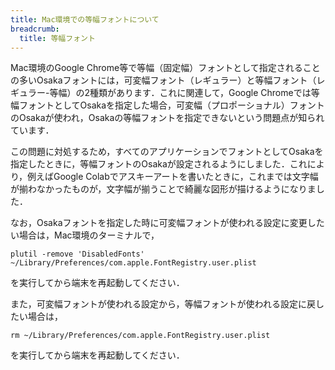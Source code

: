 ```yaml
---
title: Mac環境での等幅フォントについて
breadcrumb:
  title: 等幅フォント
---
```



<ExcuseForAccuracy />

Mac環境のGoogle Chrome等で等幅（固定幅）フォントとして指定されることの多いOsakaフォントには，可変幅フォント（レギュラー）と等幅フォント（レギュラー-等幅）の2種類があります．これに関連して，Google Chromeでは等幅フォントとしてOsakaを指定した場合，可変幅（プロポーショナル）フォントのOsakaが使われ，Osakaの等幅フォントを指定できないという問題点が知られています．

この問題に対処するため，すべてのアプリケーションでフォントとしてOsakaを指定したときに，等幅フォントのOsakaが設定されるようにしました．これにより，例えばGoogle Colabでアスキーアートを書いたときに，これまでは文字幅が揃わなかったものが，文字幅が揃うことで綺麗な図形が描けるようになりました．

なお，Osakaフォントを指定した時に可変幅フォントが使われる設定に変更したい場合は，Mac環境のターミナルで，

```shell
plutil -remove 'DisabledFonts' ~/Library/Preferences/com.apple.FontRegistry.user.plist
```

を実行してから端末を再起動してください．

また，可変幅フォントが使われる設定から，等幅フォントが使われる設定に戻したい場合は，

```shell
rm ~/Library/Preferences/com.apple.FontRegistry.user.plist
```

を実行してから端末を再起動してください．
